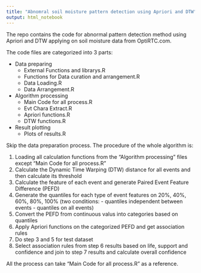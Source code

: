 ```yaml
---
title: "Abnomral soil moisture pattern detection using Apriori and DTW"
output: html_notebook
---
```


The repo contains the code for abnormal pattern detection method using Apriori and DTW applying on soil moisture data from OptiRTC.com. 

The code files are categorized into 3 parts:

* Data preparing 
    + External Functions and librarys.R
    + Functions for Data curation and arrangement.R
    + Data Loading.R
    + Data Arrangement.R
    
* Algorithm processing
    + Main Code for all process.R
    + Evt Chara Extract.R
    + Apriori functions.R
    + DTW functions.R
    
* Result plotting
    + Plots of results.R


Skip the data preparation process. The procedure of the whole algorithm is:

1. Loading all calculation functions from the "Algorithm processing" files except "Main Code for all process.R"
2. Calculate the Dynamic Time Warping (DTW) distance for all events and then calculate its threshold
3. Calculate the feature of each event and generate Paired Event Feature Difference (PEFD)
4. Generate the quantiles for each type of event features on 20%, 40%, 60%, 80%, 100% (two conditions: - quantiles independent between events - quantiles on all events)
5. Convert the PEFD from continuous valus into categories based on quantiles 
6. Apply Apriori functions on the categorized PEFD and get association rules
7. Do step 3 and 5 for test dataset  
8. Select association rules from step 6 results based on life, support and confidence and join to step 7 results and calculate overall confidence

All the process can take "Main Code for all process.R" as a reference.